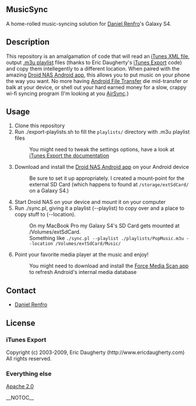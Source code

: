 == MusicSync ==
A home-rolled music-syncing solution for [mailto:bluecurio@gmail.com Daniel Renfro]'s Galaxy S4. 

== Description  ==
This repository is an amalgamation of code that will read an [http://support.apple.com/kb/ht1660 iTunes XML file], output [https://en.wikipedia.org/wiki/M3U .m3u playlist] files (thanks to Eric Daugherty's [http://www.ericdaugherty.com/dev/itunesexport/ iTunes Export] code) and copy them intellegently to a different location. When paired with the amazing [https://play.google.com/store/apps/details?id=com.codesector.droidnas&hl=en Droid NAS Android app], this allows you to put music on your phone the way you want. No more having [http://www.android.com/filetransfer/ Android File Transfer] die mid-transfer or balk at your device, or shell out your hard earned money for a slow, crappy wi-fi syncing program (I'm looking at you [http://www.doubletwist.com/airsync/ AirSync].)

== Usage ==
# Clone this repository
# Run ./export-playlists.sh to fill the <tt>playlists/</tt> directory with .m3u playlist files
#: You might need to tweak the settings options, have a look at [http://www.ericdaugherty.com/dev/itunesexport/#Using iTunes Export the documentation]
# Download and install the [https://play.google.com/store/apps/details?id=com.codesector.droidnas&hl=en Droid NAS Android app] on your Android device
#: Be sure to set it up appropriately. I created a mount-point for the external SD Card (which happens to found at <tt>/storage/extSdCard/</tt> on a Galaxy S4.)
# Start Droid NAS on your device and mount it on your computer
# Run ./sync.pl, giving it a playlist (--playlist) to copy over and a place to copy stuff to (--location). 
#: On my MacBook Pro my Galaxy S4's SD Card gets mounted at /Volumes/extSdCard.
#: Something like <code>./sync.pl --playlist ./playlists/PopMusic.m3u --location /Volumes/extSdCard/Music/</code>
# Point your favorite media player at the music and enjoy!
#: You might need to download and install the [https://play.google.com/store/apps/details?id=com.promethyl.force.media.scanner&hl=en Force Media Scan app] to refresh Android's internal media database

== Contact ==
* [mailto:bluecurio@gmail.com Daniel Renfro]

== License ==
=== iTunes Export ===
Copyright (c) 2003-2009, Eric Daugherty (http://www.ericdaugherty.com) All rights reserved.

=== Everything else ===
[https://www.apache.org/licenses/LICENSE-2.0.txt Apache 2.0]

__NOTOC__
